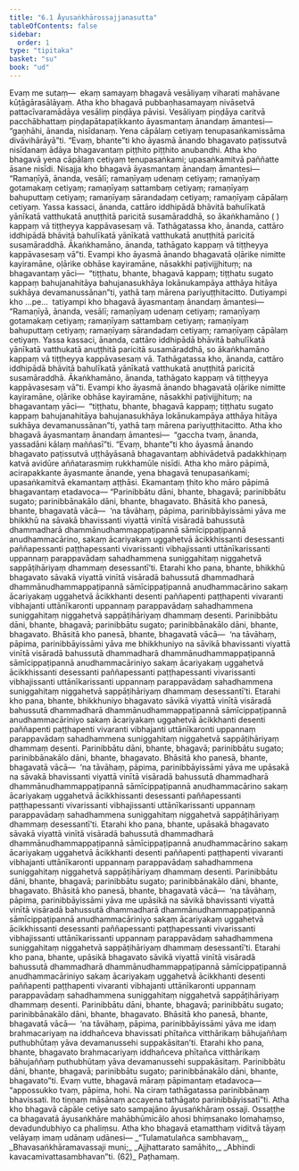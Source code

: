 ```yaml
---
title: "6.1 Āyusaṅkhārossajjanasutta"
tableOfContents: false
sidebar:
  order: 1
type: "tipitaka"
basket: "su"
book: "ud"
---
```



<DynamicBreadcrumb />

<Division number="51" book="ud">

<Paragraph number="457" book="ud">
Evaṃ me sutaṃ—  ekaṃ samayaṃ bhagavā vesāliyaṃ viharati mahāvane kūṭāgārasālāyaṃ. Atha kho bhagavā pubbaṇhasamayaṃ nivāsetvā pattacīvaramādāya vesāliṃ piṇḍāya pāvisi. Vesāliyaṃ piṇḍāya caritvā pacchābhattaṃ piṇḍapātapaṭikkanto āyasmantaṃ ānandaṃ āmantesi—  “gaṇhāhi, ānanda, nisīdanaṃ. Yena cāpālaṃ cetiyaṃ tenupasaṅkamissāma divāvihārāyā”ti.
</Paragraph>

<Paragraph number="458" book="ud">
“Evaṃ, bhante”ti kho āyasmā ānando bhagavato paṭissutvā nisīdanaṃ ādāya bhagavantaṃ piṭṭhito piṭṭhito anubandhi. Atha kho bhagavā yena cāpālaṃ cetiyaṃ tenupasaṅkami; upasaṅkamitvā paññatte āsane nisīdi. Nisajja kho bhagavā āyasmantaṃ ānandaṃ āmantesi—
</Paragraph>

<Paragraph number="459" book="ud">
“Ramaṇīyā, ānanda, vesālī; ramaṇīyaṃ udenaṃ cetiyaṃ; ramaṇīyaṃ gotamakaṃ cetiyaṃ; ramaṇīyaṃ sattambaṃ cetiyaṃ; ramaṇīyaṃ bahuputtaṃ cetiyaṃ; ramaṇīyaṃ sārandadaṃ cetiyaṃ; ramaṇīyaṃ cāpālaṃ cetiyaṃ. Yassa kassaci, ānanda, cattāro iddhipādā bhāvitā bahulīkatā yānīkatā vatthukatā anuṭṭhitā paricitā susamāraddhā, so ākaṅkhamāno ( ) kappaṃ vā tiṭṭheyya kappāvasesaṃ vā. Tathāgatassa kho, ānanda, cattāro iddhipādā bhāvitā bahulīkatā yānīkatā vatthukatā anuṭṭhitā paricitā susamāraddhā. Ākaṅkhamāno, ānanda, tathāgato kappaṃ vā tiṭṭheyya kappāvasesaṃ vā”ti.
</Paragraph>

<Paragraph number="460" book="ud">
Evampi kho āyasmā ānando bhagavatā oḷārike nimitte kayiramāne, oḷārike obhāse kayiramāne, nāsakkhi paṭivijjhituṃ; na bhagavantaṃ yāci—  “tiṭṭhatu, bhante, bhagavā kappaṃ; tiṭṭhatu sugato kappaṃ bahujanahitāya bahujanasukhāya lokānukampāya atthāya hitāya sukhāya devamanussānan”ti, yathā taṃ mārena pariyuṭṭhitacitto. Dutiyampi kho …pe…  tatiyampi kho bhagavā āyasmantaṃ ānandaṃ āmantesi—
</Paragraph>

<Paragraph number="461" book="ud">
“Ramaṇīyā, ānanda, vesālī; ramaṇīyaṃ udenaṃ cetiyaṃ; ramaṇīyaṃ gotamakaṃ cetiyaṃ; ramaṇīyaṃ sattambaṃ cetiyaṃ; ramaṇīyaṃ bahuputtaṃ cetiyaṃ; ramaṇīyaṃ sārandadaṃ cetiyaṃ; ramaṇīyaṃ cāpālaṃ cetiyaṃ. Yassa kassaci, ānanda, cattāro iddhipādā bhāvitā bahulīkatā yānīkatā vatthukatā anuṭṭhitā paricitā susamāraddhā, so ākaṅkhamāno kappaṃ vā tiṭṭheyya kappāvasesaṃ vā. Tathāgatassa kho, ānanda, cattāro iddhipādā bhāvitā bahulīkatā yānīkatā vatthukatā anuṭṭhitā paricitā susamāraddhā. Ākaṅkhamāno, ānanda, tathāgato kappaṃ vā tiṭṭheyya kappāvasesaṃ vā”ti.
</Paragraph>

<Paragraph number="462" book="ud">
Evampi kho āyasmā ānando bhagavatā oḷārike nimitte kayiramāne, oḷārike obhāse kayiramāne, nāsakkhi paṭivijjhituṃ; na bhagavantaṃ yāci—  “tiṭṭhatu, bhante, bhagavā kappaṃ; tiṭṭhatu sugato kappaṃ bahujanahitāya bahujanasukhāya lokānukampāya atthāya hitāya sukhāya devamanussānan”ti, yathā taṃ mārena pariyuṭṭhitacitto.
</Paragraph>

<Paragraph number="463" book="ud">
Atha kho bhagavā āyasmantaṃ ānandaṃ āmantesi—  “gaccha tvaṃ, ānanda, yassadāni kālaṃ maññasī”ti. “Evaṃ, bhante”ti kho āyasmā ānando bhagavato paṭissutvā uṭṭhāyāsanā bhagavantaṃ abhivādetvā padakkhiṇaṃ katvā avidūre aññatarasmiṃ rukkhamūle nisīdi.
</Paragraph>

<Paragraph number="464" book="ud">
Atha kho māro pāpimā, acirapakkante āyasmante ānande, yena bhagavā tenupasaṅkami; upasaṅkamitvā ekamantaṃ aṭṭhāsi. Ekamantaṃ ṭhito kho māro pāpimā bhagavantaṃ etadavoca—
</Paragraph>

<Paragraph number="465" book="ud">
“Parinibbātu dāni, bhante, bhagavā; parinibbātu sugato; parinibbānakālo dāni, bhante, bhagavato. Bhāsitā kho panesā, bhante, bhagavatā vācā—  ‘na tāvāhaṃ, pāpima, parinibbāyissāmi yāva me bhikkhū na sāvakā bhavissanti viyattā vinītā visāradā bahussutā dhammadharā dhammānudhammappaṭipannā sāmīcippaṭipannā anudhammacārino, sakaṃ ācariyakaṃ uggahetvā ācikkhissanti desessanti paññapessanti paṭṭhapessanti vivarissanti vibhajissanti uttānīkarissanti uppannaṃ parappavādaṃ sahadhammena suniggahitaṃ niggahetvā sappāṭihāriyaṃ dhammaṃ desessantī’ti. Etarahi kho pana, bhante, bhikkhū bhagavato sāvakā viyattā vinītā visāradā bahussutā dhammadharā dhammānudhammappaṭipannā sāmīcippaṭipannā anudhammacārino sakaṃ ācariyakaṃ uggahetvā ācikkhanti desenti paññapenti paṭṭhapenti vivaranti vibhajanti uttānīkaronti uppannaṃ parappavādaṃ sahadhammena suniggahitaṃ niggahetvā sappāṭihāriyaṃ dhammaṃ desenti. Parinibbātu dāni, bhante, bhagavā; parinibbātu sugato; parinibbānakālo dāni, bhante, bhagavato.
</Paragraph>

<Paragraph number="466" book="ud">
Bhāsitā kho panesā, bhante, bhagavatā vācā—  ‘na tāvāhaṃ, pāpima, parinibbāyissāmi yāva me bhikkhuniyo na sāvikā bhavissanti viyattā vinītā visāradā bahussutā dhammadharā dhammānudhammappaṭipannā sāmīcippaṭipannā anudhammacāriniyo sakaṃ ācariyakaṃ uggahetvā ācikkhissanti desessanti paññapessanti paṭṭhapessanti vivarissanti vibhajissanti uttānīkarissanti uppannaṃ parappavādaṃ sahadhammena suniggahitaṃ niggahetvā sappāṭihāriyaṃ dhammaṃ desessantī’ti. Etarahi kho pana, bhante, bhikkhuniyo bhagavato sāvikā viyattā vinītā visāradā bahussutā dhammadharā dhammānudhammappaṭipannā sāmīcippaṭipannā anudhammacāriniyo sakaṃ ācariyakaṃ uggahetvā ācikkhanti desenti paññapenti paṭṭhapenti vivaranti vibhajanti uttānīkaronti uppannaṃ parappavādaṃ sahadhammena suniggahitaṃ niggahetvā sappāṭihāriyaṃ dhammaṃ desenti. Parinibbātu dāni, bhante, bhagavā; parinibbātu sugato; parinibbānakālo dāni, bhante, bhagavato.
</Paragraph>

<Paragraph number="467" book="ud">
Bhāsitā kho panesā, bhante, bhagavatā vācā—  ‘na tāvāhaṃ, pāpima, parinibbāyissāmi yāva me upāsakā na sāvakā bhavissanti viyattā vinītā visāradā bahussutā dhammadharā dhammānudhammappaṭipannā sāmīcippaṭipannā anudhammacārino sakaṃ ācariyakaṃ uggahetvā ācikkhissanti desessanti paññapessanti paṭṭhapessanti vivarissanti vibhajissanti uttānīkarissanti uppannaṃ parappavādaṃ sahadhammena suniggahitaṃ niggahetvā sappāṭihāriyaṃ dhammaṃ desessantī’ti. Etarahi kho pana, bhante, upāsakā bhagavato sāvakā viyattā vinītā visāradā bahussutā dhammadharā dhammānudhammappaṭipannā sāmīcippaṭipannā anudhammacārino sakaṃ ācariyakaṃ uggahetvā ācikkhanti desenti paññapenti paṭṭhapenti vivaranti vibhajanti uttānīkaronti uppannaṃ parappavādaṃ sahadhammena suniggahitaṃ niggahetvā sappāṭihāriyaṃ dhammaṃ desenti. Parinibbātu dāni, bhante, bhagavā; parinibbātu sugato; parinibbānakālo dāni, bhante, bhagavato.
</Paragraph>

<Paragraph number="468" book="ud">
Bhāsitā kho panesā, bhante, bhagavatā vācā—  ‘na tāvāhaṃ, pāpima, parinibbāyissāmi yāva me upāsikā na sāvikā bhavissanti viyattā vinītā visāradā bahussutā dhammadharā dhammānudhammappaṭipannā sāmīcippaṭipannā anudhammacāriniyo sakaṃ ācariyakaṃ uggahetvā ācikkhissanti desessanti paññapessanti paṭṭhapessanti vivarissanti vibhajissanti uttānīkarissanti uppannaṃ parappavādaṃ sahadhammena suniggahitaṃ niggahetvā sappāṭihāriyaṃ dhammaṃ desessantī’ti. Etarahi kho pana, bhante, upāsikā bhagavato sāvikā viyattā vinītā visāradā bahussutā dhammadharā dhammānudhammappaṭipannā sāmīcippaṭipannā anudhammacāriniyo sakaṃ ācariyakaṃ uggahetvā ācikkhanti desenti paññapenti paṭṭhapenti vivaranti vibhajanti uttānīkaronti uppannaṃ parappavādaṃ sahadhammena suniggahitaṃ niggahetvā sappāṭihāriyaṃ dhammaṃ desenti. Parinibbātu dāni, bhante, bhagavā; parinibbātu sugato; parinibbānakālo dāni, bhante, bhagavato.
</Paragraph>

<Paragraph number="469" book="ud">
Bhāsitā kho panesā, bhante, bhagavatā vācā—  ‘na tāvāhaṃ, pāpima, parinibbāyissāmi yāva me idaṃ brahmacariyaṃ na iddhañceva bhavissati phītañca vitthārikaṃ bāhujaññaṃ puthubhūtaṃ yāva devamanussehi suppakāsitan’ti. Etarahi kho pana, bhante, bhagavato brahmacariyaṃ iddhañceva phītañca vitthārikaṃ bāhujaññaṃ puthubhūtaṃ yāva devamanussehi suppakāsitaṃ. Parinibbātu dāni, bhante, bhagavā; parinibbātu sugato; parinibbānakālo dāni, bhante, bhagavato”ti.
</Paragraph>

<Paragraph number="470" book="ud">
Evaṃ vutte, bhagavā māraṃ pāpimantaṃ etadavoca—  “appossukko tvaṃ, pāpima, hohi. Na ciraṃ tathāgatassa parinibbānaṃ bhavissati. Ito tiṇṇaṃ māsānaṃ accayena tathāgato parinibbāyissatī”ti.
</Paragraph>

<Paragraph number="471" book="ud">
Atha kho bhagavā cāpāle cetiye sato sampajāno āyusaṅkhāraṃ ossaji. Ossaṭṭhe ca bhagavatā āyusaṅkhāre mahābhūmicālo ahosi bhiṃsanako lomahaṃso, devadundubhiyo ca phaliṃsu.
</Paragraph>

<Paragraph number="472" book="ud">
Atha kho bhagavā etamatthaṃ viditvā tāyaṃ velāyaṃ imaṃ udānaṃ udānesi—
</Paragraph>

<Paragraph number="473" type="verses" book="ud">
_“Tulamatulañca sambhavaṃ,_  
_Bhavasaṅkhāramavassaji muni;_  
_Ajjhattarato samāhito,_  
_Abhindi kavacamivattasambhavan”ti. (62)_  


</Paragraph>
</Division>

<Paragraph number="474" type="center" book="ud">
Paṭhamaṃ.
</Paragraph>